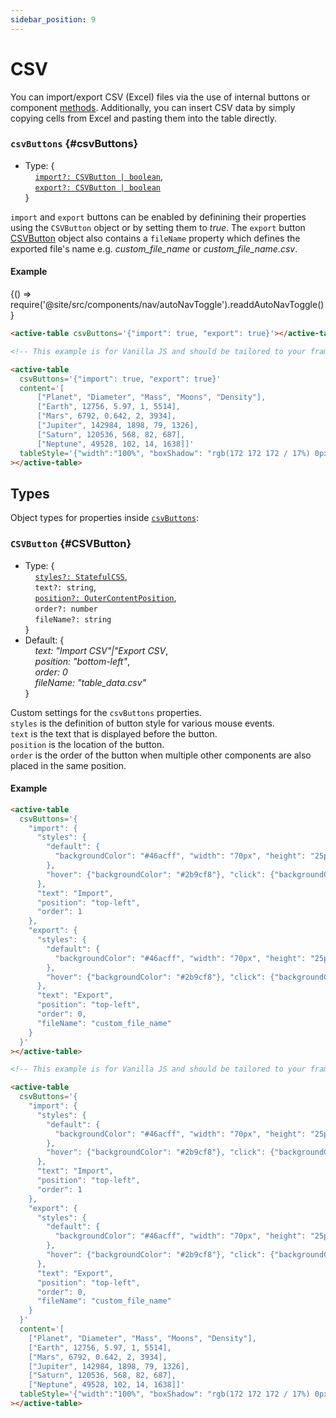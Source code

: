 ```yaml
---
sidebar_position: 9
---
```


# CSV

You can import/export CSV (Excel) files via the use of internal buttons or component [methods](./methods#importCSV). Additionally, you can
insert CSV data by simply copying cells from Excel and pasting them into the table directly.

### `csvButtons` {#csvButtons}

- Type: {<br />
  &nbsp;&nbsp;&nbsp;&nbsp;[`import?: CSVButton | boolean`](#CSVButton), <br />
  &nbsp;&nbsp;&nbsp;&nbsp;[`export?: CSVButton | boolean`](#CSVButton) <br />
  }

`import` and `export` buttons can be enabled by definining their properties using the `CSVButton` object or by setting them to _true_.
The `export` button [CSVButton](#CSVButton) object also contains a `fileName` property which defines the exported file's name e.g. _custom_file_name_
or _custom_file_name.csv_.

#### Example


<BrowserOnly>{() => require('@site/src/components/nav/autoNavToggle').readdAutoNavToggle()}</BrowserOnly>

<TableContainer minHeight="380">
  <ActiveTable
    csvButtons={{import: true, export: true}}
    content={[
      ['Planet', 'Diameter', 'Mass', 'Moons', 'Density'],
      ['Earth', 12756, 5.97, 1, 5514],
      ['Mars', 6792, 0.642, 2, 3934],
      ['Jupiter', 142984, 1898, 79, 1326],
      ['Saturn', 120536, 568, 82, 687],
      ['Neptune', 49528, 102, 14, 1638],
    ]}
    tableStyle={{width: '100%', boxShadow: 'rgb(172 172 172 / 17%) 0px 0.5px 1px 0px', borderRadius: '2px'}}
  ></ActiveTable>
</TableContainer>

<Tabs>
<TabItem value="js" label="Sample code">

```html
<active-table csvButtons='{"import": true, "export": true}'></active-table>
```

</TabItem>
<TabItem value="py" label="Full code">

```html
<!-- This example is for Vanilla JS and should be tailored to your framework (see Examples) -->

<active-table
  csvButtons='{"import": true, "export": true}'
  content='[
      ["Planet", "Diameter", "Mass", "Moons", "Density"],
      ["Earth", 12756, 5.97, 1, 5514],
      ["Mars", 6792, 0.642, 2, 3934],
      ["Jupiter", 142984, 1898, 79, 1326],
      ["Saturn", 120536, 568, 82, 687],
      ["Neptune", 49528, 102, 14, 1638]]'
  tableStyle='{"width":"100%", "boxShadow": "rgb(172 172 172 / 17%) 0px 0.5px 1px 0px", "borderRadius":"2px"}'
></active-table>
```

</TabItem>
</Tabs>

<LineBreak></LineBreak>

## Types

Object types for properties inside [`csvButtons`](#csvButtons):

### `CSVButton` {#CSVButton}

- Type: {<br />
  &nbsp;&nbsp;&nbsp;&nbsp;[`styles?: StatefulCSS`](./sharedTypes#StatefulCSS), <br />
  &nbsp;&nbsp;&nbsp;&nbsp;`text?: string`, <br />
  &nbsp;&nbsp;&nbsp;&nbsp;[`position?: OuterContentPosition`](./sharedTypes#OuterContentPosition), <br />
  &nbsp;&nbsp;&nbsp;&nbsp;`order?: number` <br />
  &nbsp;&nbsp;&nbsp;&nbsp;`fileName?: string` <br />
  }
- Default: {<br />
  &nbsp;&nbsp;&nbsp;&nbsp;_text: "Import CSV"|"Export CSV_, <br />
  &nbsp;&nbsp;&nbsp;&nbsp;_position: "bottom-left"_, <br />
  &nbsp;&nbsp;&nbsp;&nbsp;_order: 0_ <br />
  &nbsp;&nbsp;&nbsp;&nbsp;_fileName: "table_data.csv"_ <br />
  }

Custom settings for the `csvButtons` properties. <br />
`styles` is the definition of button style for various mouse events. <br />
`text` is the text that is displayed before the button. <br />
`position` is the location of the button. <br />
`order` is the order of the button when multiple other components are also placed in the same position.

#### Example

<TableContainer minHeight="380">
  <ActiveTable
    csvButtons={{
      import: {
        styles: {
          default: {
            backgroundColor: '#46acff',
            width: '70px',
            height: '25px',
            paddingTop: '6px',
            color: 'white',
            border: 'unset',
          },
          hover: {backgroundColor: '#2b9cf8'},
          click: {backgroundColor: '#198eef'},
        },
        text: 'Import',
        position: 'top-left',
        order: 1,
      },
      export: {
        styles: {
          default: {
            backgroundColor: '#46acff',
            width: '70px',
            height: '25px',
            paddingTop: '6px',
            color: 'white',
            border: 'unset',
          },
          hover: {backgroundColor: '#2b9cf8'},
          click: {backgroundColor: '#198eef'},
        },
        text: 'Export',
        position: 'top-left',
        order: 0,
        fileName: 'custom_file_name',
      },
    }}
    content={[
      ['Planet', 'Diameter', 'Mass', 'Moons', 'Density'],
      ['Earth', 12756, 5.97, 1, 5514],
      ['Mars', 6792, 0.642, 2, 3934],
      ['Jupiter', 142984, 1898, 79, 1326],
      ['Saturn', 120536, 568, 82, 687],
      ['Neptune', 49528, 102, 14, 1638],
    ]}
    tableStyle={{width: '100%', boxShadow: 'rgb(172 172 172 / 17%) 0px 0.5px 1px 0px', borderRadius: '2px'}}
  ></ActiveTable>
</TableContainer>

<Tabs>
<TabItem value="js" label="Sample code">

```html
<active-table
  csvButtons='{
    "import": {
      "styles": {
        "default": {
          "backgroundColor": "#46acff", "width": "70px", "height": "25px", "paddingTop": "6px", "color": "white", "border": "unset"
        },
        "hover": {"backgroundColor": "#2b9cf8"}, "click": {"backgroundColor": "#198eef"}
      },
      "text": "Import",
      "position": "top-left",
      "order": 1
    },
    "export": {
      "styles": {
        "default": {
          "backgroundColor": "#46acff", "width": "70px", "height": "25px", "paddingTop": "6px", "color": "white", "border": "unset"
        },
        "hover": {"backgroundColor": "#2b9cf8"}, "click": {"backgroundColor": "#198eef"}
      },
      "text": "Export",
      "position": "top-left",
      "order": 0,
      "fileName": "custom_file_name"
    }
  }'
></active-table>
```

</TabItem>
<TabItem value="py" label="Full code">

```html
<!-- This example is for Vanilla JS and should be tailored to your framework (see Examples) -->

<active-table
  csvButtons='{
    "import": {
      "styles": {
        "default": {
          "backgroundColor": "#46acff", "width": "70px", "height": "25px", "paddingTop": "6px", "color": "white", "border": "unset"
        },
        "hover": {"backgroundColor": "#2b9cf8"}, "click": {"backgroundColor": "#198eef"}
      },
      "text": "Import",
      "position": "top-left",
      "order": 1
    },
    "export": {
      "styles": {
        "default": {
          "backgroundColor": "#46acff", "width": "70px", "height": "25px", "paddingTop": "6px", "color": "white", "border": "unset"
        },
        "hover": {"backgroundColor": "#2b9cf8"}, "click": {"backgroundColor": "#198eef"}
      },
      "text": "Export",
      "position": "top-left",
      "order": 0,
      "fileName": "custom_file_name"
    }
  }'
  content='[
    ["Planet", "Diameter", "Mass", "Moons", "Density"],
    ["Earth", 12756, 5.97, 1, 5514],
    ["Mars", 6792, 0.642, 2, 3934],
    ["Jupiter", 142984, 1898, 79, 1326],
    ["Saturn", 120536, 568, 82, 687],
    ["Neptune", 49528, 102, 14, 1638]]'
  tableStyle='{"width":"100%", "boxShadow": "rgb(172 172 172 / 17%) 0px 0.5px 1px 0px", "borderRadius":"2px"}'
></active-table>
```

</TabItem>
</Tabs>
